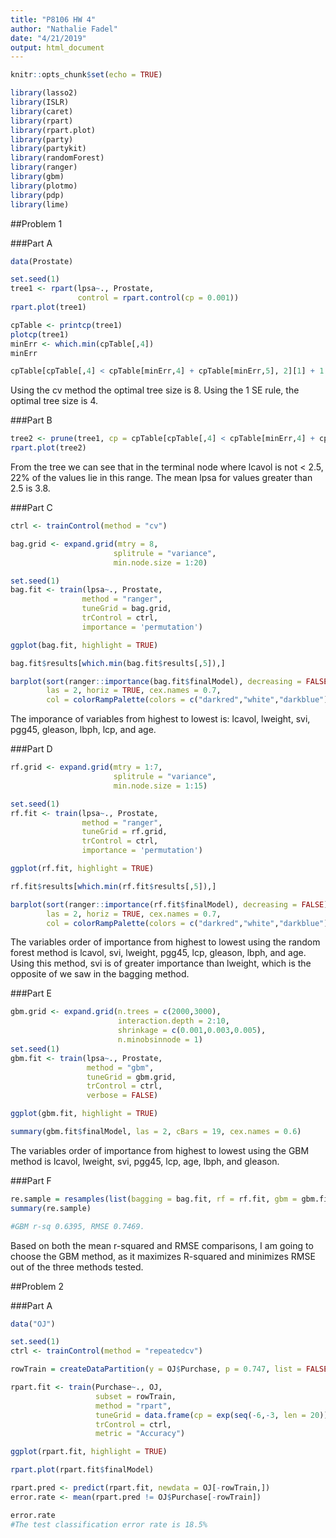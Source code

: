 ```yaml
---
title: "P8106 HW 4"
author: "Nathalie Fadel"
date: "4/21/2019"
output: html_document
---
```


```r
knitr::opts_chunk$set(echo = TRUE)
```

```r
library(lasso2)
library(ISLR)
library(caret)
library(rpart)
library(rpart.plot)
library(party)
library(partykit)
library(randomForest)
library(ranger)
library(gbm)
library(plotmo)
library(pdp)
library(lime)
```

##Problem 1

###Part A
```r
data(Prostate)

set.seed(1)
tree1 <- rpart(lpsa~., Prostate, 
               control = rpart.control(cp = 0.001))
rpart.plot(tree1)

cpTable <- printcp(tree1)
plotcp(tree1)
minErr <- which.min(cpTable[,4])
minErr

cpTable[cpTable[,4] < cpTable[minErr,4] + cpTable[minErr,5], 2][1] + 1 

```
Using the cv method the optimal tree size is 8. Using the 1 SE rule, the optimal tree size is 4.

###Part B
```r
tree2 <- prune(tree1, cp = cpTable[cpTable[,4] < cpTable[minErr,4] + cpTable[minErr,5], 1][1])
rpart.plot(tree2)

```
From the tree we can see that in the terminal node where lcavol is not < 2.5, 22% of the values lie in this range. The mean lpsa for values greater than 2.5 is 3.8.

###Part C
```r
ctrl <- trainControl(method = "cv")

bag.grid <- expand.grid(mtry = 8,
                       splitrule = "variance",
                       min.node.size = 1:20)

set.seed(1)
bag.fit <- train(lpsa~., Prostate, 
                method = "ranger",
                tuneGrid = bag.grid,
                trControl = ctrl,
                importance = 'permutation')

ggplot(bag.fit, highlight = TRUE)

bag.fit$results[which.min(bag.fit$results[,5]),]

barplot(sort(ranger::importance(bag.fit$finalModel), decreasing = FALSE), 
        las = 2, horiz = TRUE, cex.names = 0.7,
        col = colorRampPalette(colors = c("darkred","white","darkblue"))(19))

```
  
The imporance of variables from highest to lowest is: lcavol, lweight, svi, pgg45, gleason, lbph, lcp, and age.
  
###Part D
```r
rf.grid <- expand.grid(mtry = 1:7,
                       splitrule = "variance",
                       min.node.size = 1:15)

set.seed(1)
rf.fit <- train(lpsa~., Prostate, 
                method = "ranger",
                tuneGrid = rf.grid,
                trControl = ctrl,
                importance = 'permutation')

ggplot(rf.fit, highlight = TRUE)

rf.fit$results[which.min(rf.fit$results[,5]),]

barplot(sort(ranger::importance(rf.fit$finalModel), decreasing = FALSE), 
        las = 2, horiz = TRUE, cex.names = 0.7,
        col = colorRampPalette(colors = c("darkred","white","darkblue"))(19))

```

The variables order of importance from highest to lowest using the random forest method is lcavol, svi, lweight, pgg45, lcp, gleason, lbph, and age. Using this method, svi is of greater importance than lweight, which is the opposite of we saw in the bagging method.

###Part E
```r
gbm.grid <- expand.grid(n.trees = c(2000,3000),
                        interaction.depth = 2:10,
                        shrinkage = c(0.001,0.003,0.005),
                        n.minobsinnode = 1)
set.seed(1)
gbm.fit <- train(lpsa~., Prostate, 
                 method = "gbm",
                 tuneGrid = gbm.grid,
                 trControl = ctrl,
                 verbose = FALSE)

ggplot(gbm.fit, highlight = TRUE)

summary(gbm.fit$finalModel, las = 2, cBars = 19, cex.names = 0.6)

```
The variables order of importance from highest to lowest using the GBM method is lcavol, lweight, svi, pgg45, lcp, age, lbph, and gleason.

###Part F
```r
re.sample = resamples(list(bagging = bag.fit, rf = rf.fit, gbm = gbm.fit))
summary(re.sample)

#GBM r-sq 0.6395, RMSE 0.7469.
```
Based on both the mean r-squared and RMSE comparisons, I am going to choose the GBM method, as it maximizes R-squared and minimizes RMSE out of the three methods tested.


##Problem 2

###Part A
```r
data("OJ")

set.seed(1)
ctrl <- trainControl(method = "repeatedcv")

rowTrain = createDataPartition(y = OJ$Purchase, p = 0.747, list = FALSE)

rpart.fit <- train(Purchase~., OJ, 
                   subset = rowTrain,
                   method = "rpart",
                   tuneGrid = data.frame(cp = exp(seq(-6,-3, len = 20))),
                   trControl = ctrl,
                   metric = "Accuracy")

ggplot(rpart.fit, highlight = TRUE)

rpart.plot(rpart.fit$finalModel)

rpart.pred <- predict(rpart.fit, newdata = OJ[-rowTrain,])
error.rate <- mean(rpart.pred != OJ$Purchase[-rowTrain])

error.rate
#The test classification error rate is 18.5%
```


